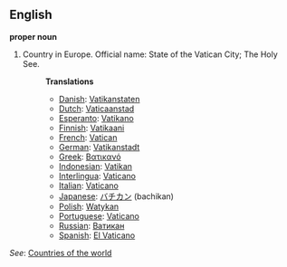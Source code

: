 ==English==

'''proper noun'''

# Country in Europe. Official name: State of the Vatican City; The Holy See.
#:'''Translations'''
#:*[[Danish]]: [[Vatikanstaten]]
#:*[[Dutch]]: [[Vaticaanstad]]
#:*[[Esperanto]]: [[Vatikano]]
#:*[[Finnish]]: [[Vatikaani]]
#:*[[French]]: [[Vatican]]
#:*[[German]]: [[Vatikanstadt]]
#:*[[Greek]]: [[Βατικανό]]
#:*[[Indonesian]]: [[Vatikan]]
#:*[[Interlingua]]: [[Vaticano]]
#:*[[Italian]]: [[Vaticano]]
#:*[[Japanese]]: [[バチカン]] (bachikan)
#:*[[Polish]]: [[Watykan]]
#:*[[Portuguese]]: [[Vaticano]]
#:*[[Russian]]: [[Ватикан]]
#:*[[Spanish]]: [[El Vaticano]]

''See'': [[Countries of the world]]